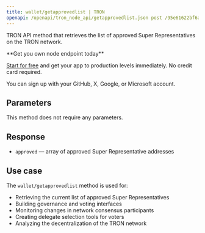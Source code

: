 ```yaml
---
title: wallet/getapprovedlist | TRON
openapi: /openapi/tron_node_api/getapprovedlist.json post /95e61622bf6a8af293978377718e3b77/wallet/getapprovedlist
---
```


TRON API method that retrieves the list of approved Super Representatives on the TRON network.

<Check>
**Get you own node endpoint today**

[Start for free](https://console.chainstack.com/) and get your app to production levels immediately. No credit card required.

You can sign up with your GitHub, X, Google, or Microsoft account.
</Check>


## Parameters

This method does not require any parameters.

## Response

* `approved` — array of approved Super Representative addresses

## Use case

The `wallet/getapprovedlist` method is used for:

* Retrieving the current list of approved Super Representatives
* Building governance and voting interfaces
* Monitoring changes in network consensus participants
* Creating delegate selection tools for voters
* Analyzing the decentralization of the TRON network